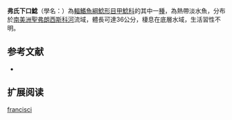 {{Speciesbox
| name = 弗氏下口鯰
| image = 
| image_width = 250px
| image_caption = 
| status = NE
| status_system = IUCN3.1
| genus = Hypostomus
| species = francisci
| authority = [[Lütken|Lütken]], 1874
| synonyms = *''Plecostomus francisci'',Lütken, 1874
}}

'''弗氏下口鯰'''（學名：{{lang|la|''Hypostomus francisci''}}）為[[輻鰭魚綱|輻鰭魚綱]][[鯰形目|鯰形目]][[甲鯰科|甲鯰科]]的其中一[[種|種]]，為熱帶淡水魚，分布於[[南美洲|南美洲]][[聖弗朗西斯科河|聖弗朗西斯科河]]流域，體長可達36公分，棲息在底層水域，生活習性不明。

==参考文献==
*{{FishBase_species|genus=Hypostomus|species=francisci|year=2014|month=12}}

== 扩展阅读 ==
{{refbegin}}
{{wikispecies-inline|Hypostomus francisci|弗氏下口鯰}}
{{refend}}
{{Taxonbar|from=Q5648962}}

{{DEFAULTSORT:Hypostomus francisci}}
[[Category:下口鯰屬|francisci]]